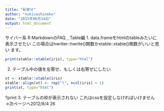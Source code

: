```yaml
---
title: "恥寄せ"
author: "nukisashineko"
date: "2015年06月14日"
output: html_document
---
```


 サイバー系 R MarkdownのFAQ＿Table編 1. data.frameをhtmlのtableみたいに表示させたい 
 この場合はhwriter::hwrite()関数かxtable::xtable()関数がいいと思い ます。 

```r
print(xtable::xtable(iris), type="html") 
```

2. テーブル中の値を左寄せ、もしくは右寄せにしたい 
```r
xt <- xtable::xtable(iris) 
xtable::align(xt) <- rep("l", ncol(iris) + 1) 
print(xt, type="html")
```
?print
3. テーブルの枠が表示されない これはcssを設定しなければいけません →次ページへ2012/8/4 26 